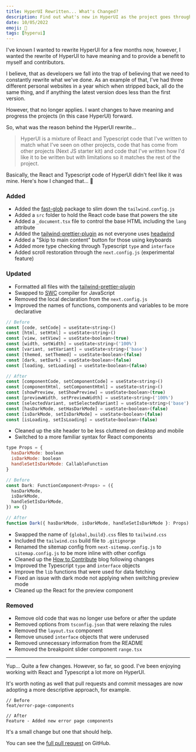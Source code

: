 ```yaml
---
title: HyperUI Rewritten... What's Changed?
description: Find out what's new in HyperUI as the project goes through its biggest update to date, featuring an easier process for contributors.
date: 10/05/2022
emoji: 🤯
tags: [hyperui]
---
```


I've known I wanted to rewrite HyperUI for a few months now, however, I wanted the rewrite of HyperUI to have meaning and to provide a benefit to myself and contributors.

I believe, that as developers we fall into the trap of believing that we need to constantly rewrite what we've done. As an example of that, I've had three different personal websites in a year which when stripped back, all do the same thing, and if anything the latest version does less than the first version.

However, that no longer applies. I want changes to have meaning and progress the projects (in this case HyperUI) forward.

So, what was the reason behind the HyperUI rewrite...

> HyperUI is a mixture of React and Typescript code that I've written to match what I've seen on other projects, code that has come from other projects (Next JS starter kit) and code that I've written how I'd like it to be written but with limitations so it matches the rest of the project.

Basically, the React and Typescript code of HyperUI didn't feel like it was mine. Here's how I changed that... 🥁

### Added

- Added the [fast-glob](https://github.com/mrmlnc/fast-glob) package to slim down the `tailwind.config.js`
- Added a `src` folder to hold the React code base that powers the site
- Added a `_document.tsx` file to control the base HTML including the `lang` attribute
- Added the [tailwind-prettier-plugin](https://github.com/tailwindlabs/prettier-plugin-tailwindcss) as not everyone uses [headwind](https://github.com/heybourn/headwind)
- Added a "Skip to main content" button for those using keyboards
- Added more type checking through Typescript `type` and `interface`
- Added scroll restoration through the `next.config.js` (experimental feature)

### Updated

- Formatted all files with the [tailwind-prettier-plugin](https://github.com/tailwindlabs/prettier-plugin-tailwindcss)
- Swapped to [SWC](https://swc.rs/) compiler for JavaScript
- Removed the local declaration from the `next.config.js`
- Improved the names of functions, components and variables to be more declarative

```js
// Before
const [code, setCode] = useState<string>()
const [html, setHtml] = useState<string>()
const [view, setView] = useState<boolean>(true)
const [width, setWidth] = useState<string>('100%')
const [variant, setVariant] = useState<string>('base')
const [themed, setThemed] = useState<boolean>(false)
const [dark, setDark] = useState<boolean>(false)
const [loading, setLoading] = useState<boolean>(false)

// After
const [componentCode, setComponentCode] = useState<string>()
const [componentHtml, setComponentHtml] = useState<string>()
const [showPreview, setShowPreview] = useState<boolean>(true)
const [previewWidth, setPreviewWidth] = useState<string>('100%')
const [selectedVariant, setSelectedVariant] = useState<string>('base')
const [hasDarkMode, setHasDarkMode] = useState<boolean>(false)
const [isDarkMode, setIsDarkMode] = useState<boolean>(false)
const [isLoading, setIsLoading] = useState<boolean>(false)
```

- Cleaned up the site header to be less cluttered on desktop and mobile
- Switched to a more familiar syntax for React components

```js
type Props = {
  hasDarkMode: boolean
  isDarkMode: boolean
  handleSetIsDarkMode: CallableFunction
}

// Before
const Dark: FunctionComponent<Props> = ({
  hasDarkMode,
  isDarkMode,
  handleSetIsDarkMode,
}) => {}

// After
function Dark({ hasDarkMode, isDarkMode, handleSetIsDarkMode }: Props) {}
```

- Swapped the name of `{global,build}.css` files to `tailwind.css`
- Included the `tailwind.css` build file to `.gitignorge`
- Renamed the sitemap config from `next-sitemap.config.js` to `sitemap.config.js` to be more inline with other configs
- Cleaned up the [How to Contribute](https://www.hyperui.dev/blog/how-to-contribute) blog following changes
- Improved the Typescript `type` and `interface` objects
- Improve the `lib` functions that were used for data fetching
- Fixed an issue with dark mode not applying when switching preview mode
- Cleaned up the React for the preview component

### Removed

- Remove old code that was no longer use before or after the update
- Removed options from `tsconfig.json` that were relaxing the rules
- Removed the `layout.tsx` component
- Remove unused `interface` objects that were underused
- Removed unnecessary information from the README
- Removed the breakpoint slider component `range.tsx`

---

Yup... Quite a few changes. However, so far, so good. I've been enjoying working with React and Typescript a lot more on HyperUI.

It's worth noting as well that pull requests and commit messages are now adopting a more descriptive approach, for example.

```shell
// Before
feat/error-page-components

// After
Feature - Added new error page components
```

It's a small change but one that should help.

You can see the [full pull request](https://github.com/markmead/hyperui/pull/173) on GitHub.
